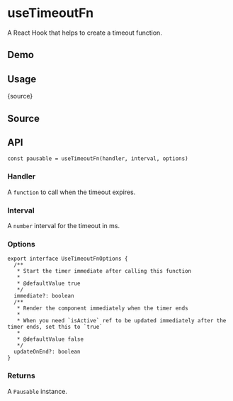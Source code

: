 # useTimeoutFn


<HooksType category="Animation" pausable />

A React Hook that helps to create a timeout function.

## Demo


<App />

## Usage


<RawCode>{source}</RawCode>

## Source


<Source />

## API

```tsx
const pausable = useTimeoutFn(handler, interval, options)
```

### Handler

A `function` to call when the timeout expires.

### Interval

A `number` interval for the timeout in ms.

### Options

```tsx
export interface UseTimeoutFnOptions {
  /**
   * Start the timer immediate after calling this function
   *
   * @defaultValue true
   */
  immediate?: boolean
  /**
   * Render the component immediately when the timer ends
   *
   * When you need `isActive` ref to be updated immediately after the timer ends, set this to `true`
   *
   * @defaultValue false
   */
  updateOnEnd?: boolean
}
```

### Returns


<Tip type="pausable" />

A `Pausable` instance.

